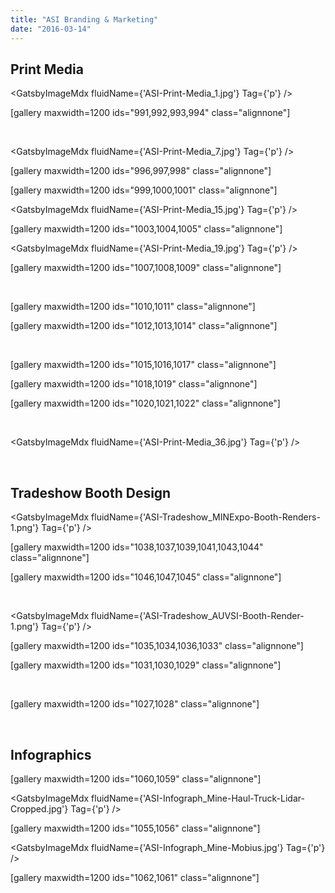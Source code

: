 ```yaml
---
title: "ASI Branding & Marketing"
date: "2016-03-14"
---
```



## Print Media

<GatsbyImageMdx fluidName={'ASI-Print-Media_1.jpg'} Tag={'p'} />

\[gallery maxwidth=1200 ids="991,992,993,994" class="alignnone"\]

 

<GatsbyImageMdx fluidName={'ASI-Print-Media_7.jpg'} Tag={'p'} />

\[gallery maxwidth=1200 ids="996,997,998" class="alignnone"\]

\[gallery maxwidth=1200 ids="999,1000,1001" class="alignnone"\]

<GatsbyImageMdx fluidName={'ASI-Print-Media_15.jpg'} Tag={'p'} />

\[gallery maxwidth=1200 ids="1003,1004,1005" class="alignnone"\]

<GatsbyImageMdx fluidName={'ASI-Print-Media_19.jpg'} Tag={'p'} />

\[gallery maxwidth=1200 ids="1007,1008,1009" class="alignnone"\]

 

\[gallery maxwidth=1200 ids="1010,1011" class="alignnone"\]

\[gallery maxwidth=1200 ids="1012,1013,1014" class="alignnone"\]

 

\[gallery maxwidth=1200 ids="1015,1016,1017" class="alignnone"\]

\[gallery maxwidth=1200 ids="1018,1019" class="alignnone"\]

\[gallery maxwidth=1200 ids="1020,1021,1022" class="alignnone"\]

 

<GatsbyImageMdx fluidName={'ASI-Print-Media_36.jpg'} Tag={'p'} />

 

## Tradeshow Booth Design

<GatsbyImageMdx fluidName={'ASI-Tradeshow_MINExpo-Booth-Renders-1.png'} Tag={'p'} />

\[gallery maxwidth=1200 ids="1038,1037,1039,1041,1043,1044" class="alignnone"\]

\[gallery maxwidth=1200 ids="1046,1047,1045" class="alignnone"\]

 

<GatsbyImageMdx fluidName={'ASI-Tradeshow_AUVSI-Booth-Render-1.png'} Tag={'p'} />

\[gallery maxwidth=1200 ids="1035,1034,1036,1033" class="alignnone"\]

\[gallery maxwidth=1200 ids="1031,1030,1029" class="alignnone"\]

 

\[gallery maxwidth=1200 ids="1027,1028" class="alignnone"\]

 

## Infographics

\[gallery maxwidth=1200 ids="1060,1059" class="alignnone"\]

<GatsbyImageMdx fluidName={'ASI-Infograph_Mine-Haul-Truck-Lidar-Cropped.jpg'} Tag={'p'} />

\[gallery maxwidth=1200 ids="1055,1056" class="alignnone"\]

<GatsbyImageMdx fluidName={'ASI-Infograph_Mine-Mobius.jpg'} Tag={'p'} />

\[gallery maxwidth=1200 ids="1062,1061" class="alignnone"\]
